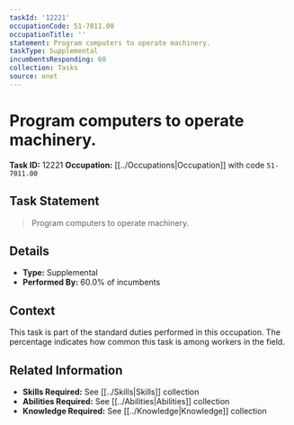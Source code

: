 ```yaml
---
taskId: '12221'
occupationCode: 51-7011.00
occupationTitle: ''
statement: Program computers to operate machinery.
taskType: Supplemental
incumbentsResponding: 60
collection: Tasks
source: onet
---
```

# Program computers to operate machinery.

**Task ID:** 12221
**Occupation:** [[../Occupations|Occupation]] with code `51-7011.00`

## Task Statement

> Program computers to operate machinery.

## Details

- **Type:** Supplemental
- **Performed By:** 60.0% of incumbents

## Context

This task is part of the standard duties performed in this occupation. The percentage indicates how common this task is among workers in the field.

## Related Information

- **Skills Required:** See [[../Skills|Skills]] collection
- **Abilities Required:** See [[../Abilities|Abilities]] collection
- **Knowledge Required:** See [[../Knowledge|Knowledge]] collection
